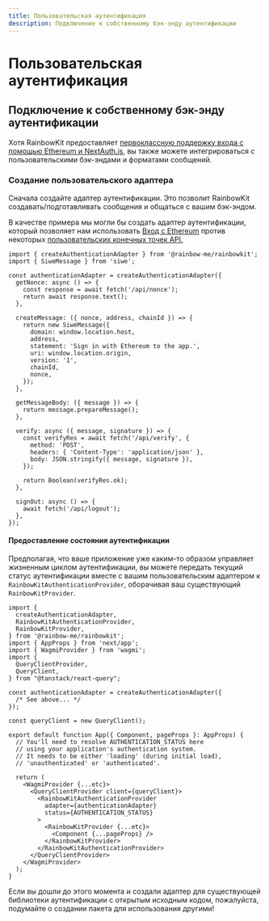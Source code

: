 ```yaml
---
title: Пользовательская аутентификация
description: Подключение к собственному бэк-энду аутентификации
---
```


# Пользовательская аутентификация

## Подключение к собственному бэк-энду аутентификации

Хотя RainbowKit предоставляет [первоклассную поддержку входа с помощью Ethereum и NextAuth.js,](/docs/authentication#set-up-sign-in-with-ethereum-and-nextauthjs) вы также можете интегрироваться с пользовательскими бэк-эндами и форматами сообщений.

### Создание пользовательского адаптера

Сначала создайте адаптер аутентификации. Это позволит RainbowKit создавать/подготавливать сообщения и общаться с вашим бэк-эндом.

В качестве примера мы могли бы создать адаптер аутентификации, который позволяет нам использовать [Вход с Ethereum](https://login.xyz) против некоторых [пользовательских конечных точек API.](https://wagmi.sh/examples/sign-in-with-ethereum)

```tsx
import { createAuthenticationAdapter } from '@rainbow-me/rainbowkit';
import { SiweMessage } from 'siwe';

const authenticationAdapter = createAuthenticationAdapter({
  getNonce: async () => {
    const response = await fetch('/api/nonce');
    return await response.text();
  },

  createMessage: ({ nonce, address, chainId }) => {
    return new SiweMessage({
      domain: window.location.host,
      address,
      statement: 'Sign in with Ethereum to the app.',
      uri: window.location.origin,
      version: '1',
      chainId,
      nonce,
    });
  },

  getMessageBody: ({ message }) => {
    return message.prepareMessage();
  },

  verify: async ({ message, signature }) => {
    const verifyRes = await fetch('/api/verify', {
      method: 'POST',
      headers: { 'Content-Type': 'application/json' },
      body: JSON.stringify({ message, signature }),
    });

    return Boolean(verifyRes.ok);
  },

  signOut: async () => {
    await fetch('/api/logout');
  },
});
```

#### Предоставление состояния аутентификации

Предполагая, что ваше приложение уже каким-то образом управляет жизненным циклом аутентификации, вы можете передать текущий статус аутентификации вместе с вашим пользовательским адаптером к `RainbowKitAuthenticationProvider`, оборачивая ваш существующий `RainbowKitProvider`.

```tsx
import {
  createAuthenticationAdapter,
  RainbowKitAuthenticationProvider,
  RainbowKitProvider,
} from '@rainbow-me/rainbowkit';
import { AppProps } from 'next/app';
import { WagmiProvider } from 'wagmi';
import {
  QueryClientProvider,
  QueryClient,
} from "@tanstack/react-query";

const authenticationAdapter = createAuthenticationAdapter({
  /* See above... */
});

const queryClient = new QueryClient();

export default function App({ Component, pageProps }: AppProps) {
  // You'll need to resolve AUTHENTICATION_STATUS here
  // using your application's authentication system.
  // It needs to be either 'loading' (during initial load),
  // 'unauthenticated' or 'authenticated'.

  return (
    <WagmiProvider {...etc}>
      <QueryClientProvider client={queryClient}>
        <RainbowKitAuthenticationProvider
          adapter={authenticationAdapter}
          status={AUTHENTICATION_STATUS}
        >
          <RainbowKitProvider {...etc}>
            <Component {...pageProps} />
          </RainbowKitProvider>
        </RainbowKitAuthenticationProvider>
      </QueryClientProvider>
    </WagmiProvider>
  );
}
```

Если вы дошли до этого момента и создали адаптер для существующей библиотеки аутентификации с открытым исходным кодом, пожалуйста, подумайте о создании пакета для использования другими!
